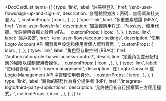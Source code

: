 
<DocCardList
  items={[
    {
      type: 'link',
      label: '註冊與登入',
      href: '/end-user-flows/sign-up-and-sign-in',
      description: '各種驗證方法：密碼、無密碼和社交登入。',
      customProps: {
        icon: <SignInIcon />,
      },
    },
    {
      type: 'link',
      label: '多重要素驗證 (MFA)',
      href: '/end-user-flows/mfa',
      description: '驗證器應用程式、Passkey、備用代碼。允許使用者獨立啟用 MFA。',
      customProps: {
        icon: <LockIcon />,
      },
    },
    {
      type: 'link',
      label: '帳戶設定',
      href: '/end-user-flows/account-settings',
      description: '使用 Logto Account API 開發帳戶設定和使用者個人資料頁面。',
      customProps: {
        icon: <GearIcon />,
      },
    },
    {
      type: 'link',
      label: '角色型存取控制 (RBAC)',
      href: '/authorization/role-based-access-control/',
      description: '定義角色並分配相應的權限以控制使用者操作。',
      customProps: {
        icon: <AuthorizationIcon />,
      },
    },
    {
      type: 'link',
      label: '使用者管理',
      href: '/user-management',
      description: '在 Logto Console 或 Logto Management API 中管理使用者身分。',
      customProps: {
        icon: <UserManagementIcon />,
      },
    },
    {
      type: 'link',
      label: '將你的服務作為身分提供者 (IdP)',
      href: '/integrate-logto/third-party-applications',
      description: '允許使用者自行授權第三方應用程式。',
      customProps: {
        icon: <SecurityIcon />,
      },
    },
  ]}
/>
